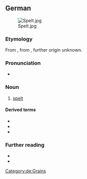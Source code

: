 ==German==
[[File:Spelt.jpg|thumb]]

===Etymology===
From {{inh|de|gmh|dinkel}}, from {{inh|de|goh|dinchel}}, further origin unknown.

===Pronunciation===
* {{audio|De-Dinkel.ogg|Audio|lang=de}}

===Noun===
{{de-noun|m|Dinkels|Dinkel}}

# [[spelt]] {{gloss|a type of wheat, {{m|mul|Triticum spelta}}}}
#: {{syn|de|Spelt|Spelz}}

====Derived terms====
* {{l|de|Dinkelbrot}}
* {{l|de|Sommerdinkel}}
* {{l|de|Winterdinkel}}

===Further reading===
* {{pedia|lang=de}}
* {{R:Duden}}

[[Category:de:Grains]]